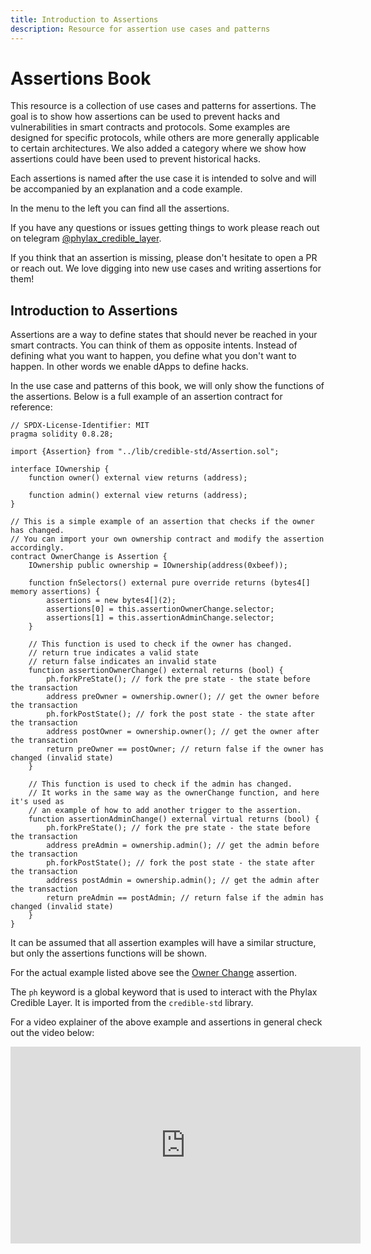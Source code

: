 ```yaml
---
title: Introduction to Assertions
description: Resource for assertion use cases and patterns
---
```


# Assertions Book

This resource is a collection of use cases and patterns for assertions. The goal is to show how assertions can be used to prevent hacks and vulnerabilities in smart contracts and protocols.
Some examples are designed for specific protocols, while others are more generally applicable to certain architectures.
We also added a category where we show how assertions could have been used to prevent historical hacks.

Each assertions is named after the use case it is intended to solve and will be accompanied by an explanation and a code example.

In the menu to the left you can find all the assertions.

If you have any questions or issues getting things to work please reach out on telegram [@phylax_credible_layer](https://t.me/phylax_credible_layer).

If you think that an assertion is missing, please don't hesitate to open a PR or reach out. We love digging into new use cases and writing assertions for them!

## Introduction to Assertions

Assertions are a way to define states that should never be reached in your smart contracts. 
You can think of them as opposite intents. Instead of defining what you want to happen, you define what you don't want to happen.
In other words we enable dApps to define hacks.

In the use case and patterns of this book, we will only show the functions of the assertions. Below is a full example of an assertion contract for reference:

```solidity
// SPDX-License-Identifier: MIT
pragma solidity 0.8.28;

import {Assertion} from "../lib/credible-std/Assertion.sol";

interface IOwnership {
    function owner() external view returns (address);

    function admin() external view returns (address);
}

// This is a simple example of an assertion that checks if the owner has changed.
// You can import your own ownership contract and modify the assertion accordingly.
contract OwnerChange is Assertion {
    IOwnership public ownership = IOwnership(address(0xbeef));

    function fnSelectors() external pure override returns (bytes4[] memory assertions) {
        assertions = new bytes4[](2);
        assertions[0] = this.assertionOwnerChange.selector;
        assertions[1] = this.assertionAdminChange.selector;
    }

    // This function is used to check if the owner has changed.
    // return true indicates a valid state
    // return false indicates an invalid state
    function assertionOwnerChange() external returns (bool) {
        ph.forkPreState(); // fork the pre state - the state before the transaction
        address preOwner = ownership.owner(); // get the owner before the transaction
        ph.forkPostState(); // fork the post state - the state after the transaction
        address postOwner = ownership.owner(); // get the owner after the transaction
        return preOwner == postOwner; // return false if the owner has changed (invalid state)
    }

    // This function is used to check if the admin has changed.
    // It works in the same way as the ownerChange function, and here it's used as
    // an example of how to add another trigger to the assertion.
    function assertionAdminChange() external virtual returns (bool) {
        ph.forkPreState(); // fork the pre state - the state before the transaction
        address preAdmin = ownership.admin(); // get the admin before the transaction
        ph.forkPostState(); // fork the post state - the state after the transaction
        address postAdmin = ownership.admin(); // get the admin after the transaction
        return preAdmin == postAdmin; // return false if the admin has changed (invalid state)
    }
}
```

It can be assumed that all assertion examples will have a similar structure, but only the assertions functions will be shown.

For the actual example listed above see the [Owner Change](/assertions-book/assertions/ass5-ownership-change.mdx) assertion.

The `ph` keyword is a global keyword that is used to interact with the Phylax Credible Layer. It is imported from the `credible-std` library.

For a video explainer of the above example and assertions in general check out the video below:

<iframe
  width="560"
  height="315"
  src="https://www.youtube.com/embed/9sOn9yvn6I8?si=Td4-QenV8hbhVc4G"
  title="YouTube video player"
  frameborder="0"
  allow="accelerometer; autoplay; clipboard-write; encrypted-media; gyroscope; picture-in-picture; web-share"
  referrerpolicy="strict-origin-when-cross-origin"
  allowfullscreen
></iframe>
